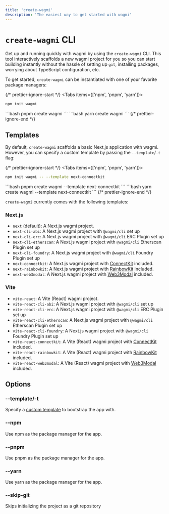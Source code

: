 ```yaml
---
title: 'create-wagmi'
description: 'The easiest way to get started with wagmi'
---
```



# `create-wagmi` CLI

Get up and running quickly with wagmi by using the `create-wagmi` CLI. This tool interactively scaffolds a new wagmi project for you so you can start building instantly without the hassle of setting up `git`, installing packages, worrying about TypeScript configuration, etc.

To get started, `create-wagmi` can be instantiated with one of your favorite package managers:

{/* prettier-ignore-start */}
<Tabs items={['npm', 'pnpm', 'yarn']}>
  <Tab>
```bash
npm init wagmi
```
  </Tab>
  <Tab>
```bash
pnpm create wagmi
```
  </Tab>
  <Tab>
```bash
yarn create wagmi
```
  </Tab>
</Tabs>
{/* prettier-ignore-end */}

## Templates

By default, `create-wagmi` scaffolds a basic Next.js application with wagmi. However, you can specify a custom template by passing the `--template`/`-t` flag:

{/* prettier-ignore-start */}
<Tabs items={['npm', 'pnpm', 'yarn']}>
  <Tab>
```bash
npm init wagmi -- --template next-connectkit
```
  </Tab>
  <Tab>
```bash
pnpm create wagmi --template next-connectkit
```
  </Tab>
  <Tab>
```bash
yarn create wagmi --template next-connectkit
```
  </Tab>
</Tabs>
{/* prettier-ignore-end */}

`create-wagmi` currently comes with the following templates:

### Next.js

- `next` (default): A Next.js wagmi project.
- `next-cli-abi`: A Next.js wagmi project with `@wagmi/cli` set up
- `next-cli-erc`: A Next.js wagmi project with `@wagmi/cli` ERC Plugin set up
- `next-cli-etherscan`: A Next.js wagmi project with `@wagmi/cli` Etherscan Plugin set up
- `next-cli-foundry`: A Next.js wagmi project with `@wagmi/cli` Foundry Plugin set up
- `next-connectkit`: A Next.js wagmi project with [ConnectKit](https://github.com/family/connectkit) included.
- `next-rainbowkit`: A Next.js wagmi project with [RainbowKit](https://github.com/rainbow-me/rainbowkit) included.
- `next-web3modal`: A Next.js wagmi project with [Web3Modal](https://github.com/WalletConnect/web3modal) included.

### Vite

- `vite-react`: A Vite (React) wagmi project.
- `vite-react-cli-abi`: A Next.js wagmi project with `@wagmi/cli` set up
- `vite-react-cli-erc`: A Next.js wagmi project with `@wagmi/cli` ERC Plugin set up
- `vite-react-cli-etherscan`: A Next.js wagmi project with `@wagmi/cli` Etherscan Plugin set up
- `vite-react-cli-foundry`: A Next.js wagmi project with `@wagmi/cli` Foundry Plugin set up
- `vite-react-connectkit`: A Vite (React) wagmi project with [ConnectKit](https://github.com/family/connectkit) included.
- `vite-react-rainbowkit`: A Vite (React) wagmi project with [RainbowKit](https://github.com/rainbow-me/rainbowkit) included.
- `vite-react-web3modal`: A Vite (React) wagmi project with [Web3Modal](https://github.com/WalletConnect/web3modal) included.

## Options

### --template/-t

Specify a [custom template](#templates) to bootstrap the app with.

### --npm

Use npm as the package manager for the app.

### --pnpm

Use pnpm as the package manager for the app.

### --yarn

Use yarn as the package manager for the app.

### --skip-git

Skips initializing the project as a git repository

